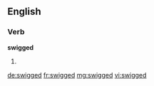 ==English==

===Verb===
'''swigged'''

# {{en-past of|swig}}

[[de:swigged]]
[[fr:swigged]]
[[mg:swigged]]
[[vi:swigged]]